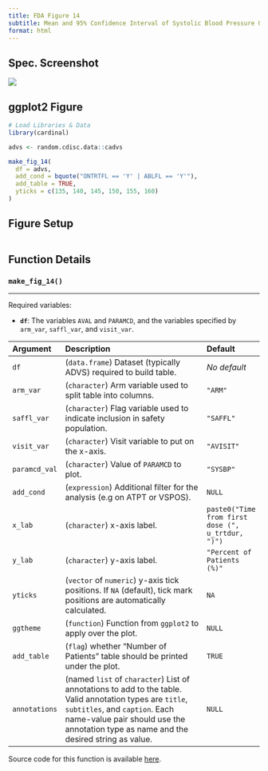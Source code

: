 ```yaml
---
title: FDA Figure 14
subtitle: Mean and 95% Confidence Interval of Systolic Blood Pressure Over Time by Treatment Arm, Safety Population, Trial X
format: html
---
```


::: panel-tabset
## Spec. Screenshot

![](../assets/images/screenshots/fig_14.png){fig-align="center"}

## ggplot2 Figure

```r
# Load Libraries & Data
library(cardinal)

advs <- random.cdisc.data::cadvs

make_fig_14(
  df = advs,
  add_cond = bquote("ONTRTFL == 'Y' | ABLFL == 'Y'"),
  add_table = TRUE,
  yticks = c(135, 140, 145, 150, 155, 160)
)
```

## Figure Setup

```r
```

## Function Details

### `make_fig_14()`

------------------------------------------------------------------------

Required variables:

-   **`df`**: The variables `AVAL` and `PARAMCD`, and the variables specified by `arm_var`, `saffl_var`, and `visit_var`.

| Argument      | Description                                                                                                                                                                                                                         | Default                                           |
|:--------------|:------------------------------------------|:--------------|
| `df`          | (`data.frame`) Dataset (typically ADVS) required to build table.                                                                                                                                                                    | *No default*                                      |
| `arm_var`     | (`character`) Arm variable used to split table into columns.                                                                                                                                                                        | `"ARM"`                                           |
| `saffl_var`   | (`character`) Flag variable used to indicate inclusion in safety population.                                                                                                                                                        | `"SAFFL"`                                         |
| `visit_var`   | (`character`) Visit variable to put on the x-axis.                                                                                                                                                                                  | `"AVISIT"`                                        |
| `paramcd_val` | (`character`) Value of `PARAMCD` to plot.                                                                                                                                                                                           | `"SYSBP"`                                         |
| `add_cond`    | (`expression`) Additional filter for the analysis (e.g on ATPT or VSPOS).                                                                                                                                                           | `NULL`                                            |
| `x_lab`       | (`character`) x-axis label.                                                                                                                                                                                                         | `paste0("Time from first dose (", u_trtdur, ")")` |
| `y_lab`       | (`character`) y-axis label.                                                                                                                                                                                                         | `"Percent of Patients (%)"`                       |
| `yticks`      | (`vector` of `numeric`) y-axis tick positions. If `NA` (default), tick mark positions are automatically calculated.                                                                                                                 | `NA`                                              |
| `ggtheme`     | (`function`) Function from `ggplot2` to apply over the plot.                                                                                                                                                                        | `NULL`                                              |
| `add_table`   | (`flag`) whether "Number of Patients" table should be printed under the plot.                                                                                                                                                       | `TRUE`                                            |
| `annotations` | (named `list` of `character`) List of annotations to add to the table. Valid annotation types are `title`, `subtitles`, and `caption`. Each name-value pair should use the annotation type as name and the desired string as value. | `NULL`                                            |

Source code for this function is available [here](https://github.com/pharmaverse/cardinal/blob/main/R/fda-fig_14.R).
:::
